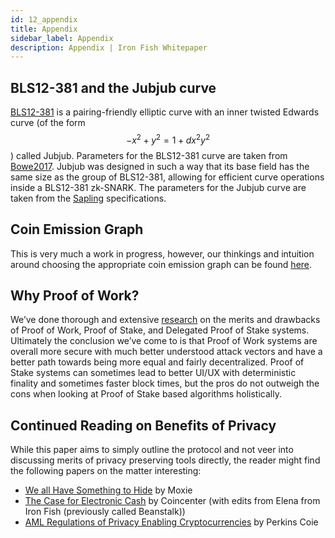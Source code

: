 ```yaml
---
id: 12_appendix
title: Appendix
sidebar_label: Appendix
description: Appendix | Iron Fish Whitepaper
---
```


## BLS12-381 and the Jubjub curve

[BLS12-381](https://github.com/zkcrypto/pairing/tree/e72660056e00c93d6b054dfb08ff34a1c67cb799/src/bls12_381) is a pairing-friendly elliptic curve with an inner twisted Edwards curve (of the form $$−x^2 + y^2 = 1 + dx^2y^2$$) called Jubjub. Parameters for the BLS12-381 curve are taken from [Bowe2017](https://github.com/ebfull/pairing/tree/e72660056e00c93d6b054dfb08ff34a1c67cb799/src/bls12_381). Jubjub was designed in such a way that its base field has the same size as the group of BLS12-381, allowing for efficient curve operations inside a BLS12-381 zk-SNARK. The parameters for the Jubjub curve are taken from the [Sapling](https://github.com/zcash/zips/blob/master/protocol/sapling.pdf) specifications.

## Coin Emission Graph

This is very much a work in progress, however, our thinkings and intuition around choosing the appropriate coin emission graph can be found [here](https://docs.google.com/document/d/1WjKRXHltLivcN08wiGfPrDsiBa7jgXeNlr1rOWEushg/edit#heading=h.kv49wpvtizgb).

## Why Proof of Work?

We’ve done thorough and extensive [research](https://www.notion.so/beanstalk/Why-PoW-is-a-Great-Choice-For-New-Layer-1-Blockchains-04438f79bea2444faead1b8fbd9220d0) on the merits and drawbacks of Proof of Work, Proof of Stake, and Delegated Proof of Stake systems. Ultimately the conclusion we’ve come to is that Proof of Work systems are overall more secure with much better understood attack vectors and have a better path towards being more equal and fairly decentralized. Proof of Stake systems can sometimes lead to better UI/UX with deterministic finality and sometimes faster block times, but the pros do not outweigh the cons when looking at Proof of Stake based algorithms holistically.

## Continued Reading on Benefits of Privacy

While this paper aims to simply outline the protocol and not veer into discussing merits of privacy preserving tools directly, the reader might find the following papers on the matter interesting:
*   [We all Have Something to Hide](https://moxie.org/2013/06/12/we-should-all-have-something-to-hide.html) by Moxie
*   [The Case for Electronic Cash](https://www.coincenter.org/the-case-for-electronic-cash/) by Coincenter (with edits from Elena from Iron Fish (previously called Beanstalk))
*   [AML Regulations of Privacy Enabling Cryptocurrencies](https://www.perkinscoie.com/images/content/2/3/237411/Perkins-Coie-LLP-White-Paper-AML-Regulation-of-Privacy-enablin.pdf) by Perkins Coie